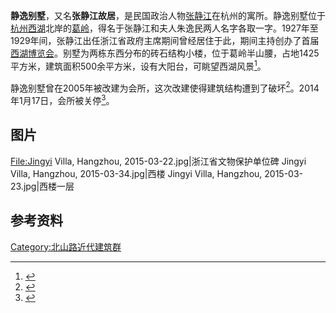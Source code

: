 {{文物保护单位
| 级别 = 省级
| 省区市 = 浙江省
| 名称 = 北山路近代建筑群
| 子项 = 静逸别墅
| 图片 = Jingyi Villa, Hangzhou, 2015-03-32.jpg
| 说明 = 静逸别墅西楼
| 编号 = 5-132
| 分类 = 近现代重要史迹及代表性建筑
| 时代 = 近代
| 所在 = [[杭州市|杭州市]][[西湖区_(杭州市)|西湖区]]
| 登录 = 2005年3月
}}
'''静逸别墅'''，又名'''张静江故居'''，是民国政治人物[[张静江|张静江]]在杭州的寓所。静逸别墅位于[[杭州西湖|杭州西湖]]北岸的[[葛岭|葛岭]]，得名于张静江和夫人朱逸民两人名字各取一字。1927年至1929年间，张静江出任浙江省政府主席期间曾经居住于此，期间主持创办了首届[[西湖博览会|西湖博览会]]。别墅为两栋东西分布的砖石结构小楼，位于葛岭半山腰，占地1425平方米，建筑面积500余平方米，设有大阳台，可眺望西湖风景<ref>{{cite web|url=http://dfwx.hzlib.net/detail?record=86&&channelid=40636|title=静逸别墅|publisher=杭州图书馆|accessdate=2015-03-22}}{{dead link|date=2018年5月 |bot=InternetArchiveBot |fix-attempted=yes }}</ref>。

静逸别墅曾在2005年被改建为会所，这次改建使得建筑结构遭到了破坏<ref>{{cite web|url=http://qjwb.zjol.com.cn/html/2007-06/19/content_1622895.htm|title=静逸别墅，不该这样装修|publisher=钱江晚报|date=2007-06-19|accessdate=2015-03-22}}</ref>。2014年1月17日，会所被关停<ref>{{cite web|url=http://news.xinhuanet.com/2014-01/17/c_119021819.htm|title=杭州关停静逸别墅等十家“西湖会所”|publisher=新华网|date=2014-01-17|accessdate=2015-03-22|deadurl=yes|archiveurl=https://web.archive.org/web/20150402180236/http://news.xinhuanet.com/2014-01/17/c_119021819.htm|archivedate=2015-04-02}}</ref>。

== 图片 ==
<gallery>
File:Jingyi Villa, Hangzhou, 2015-03-22.jpg|浙江省文物保护单位碑
Jingyi Villa, Hangzhou, 2015-03-34.jpg|西楼
Jingyi Villa, Hangzhou, 2015-03-23.jpg|西楼一层
</gallery>

== 参考资料 ==
{{reflist}}

{{杭州市境内的浙江省文物保护单位}}
[[Category:北山路近代建筑群|Category:北山路近代建筑群]]
